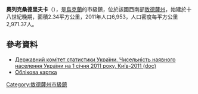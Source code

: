 {{No footnotes|time=2015-09-16T13:16:00+00:00}}
{{coord|46|19|45|N|30|38|4|E|scale:30000|display=title}}

'''奧列克桑德里夫卡'''（{{lang-uk|Олександрівка}}），是[[烏克蘭|烏克蘭]]的市級鎮，位於該國西南部[[敖德薩州|敖德薩州]]，始建於十八世紀晚期，面積2.34平方公里，2011年人口6,953，人口密度每平方公里2,971.37人。

==參考資料==
*[https://web.archive.org/web/20121010205321/http://stat6.stat.lviv.ua/PXWEB2007/ukr/publ/2011/chnas.zip Державний комітет статистики України. Чисельність наявного населення України на 1 січня 2011 року, Київ-2011 (doc)]
*[http://gska2.rada.gov.ua/pls/z7502/A005?rdat1=19.07.2008&rf7571=41858 Облікова картка]{{dead link|date=2017年12月 |bot=InternetArchiveBot |fix-attempted=yes }}

{{DEFAULTSORT:Олександрівка}}
[[Category:敖德薩州市級鎮|Category:敖德薩州市級鎮]]


{{Odessa-geo-stub}}
